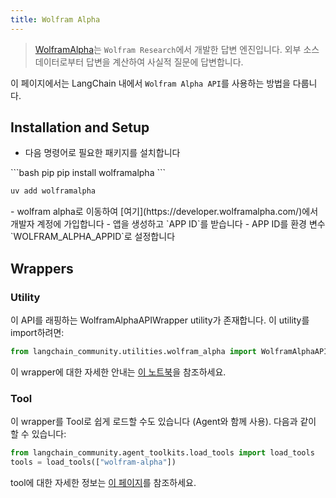 ```yaml
---
title: Wolfram Alpha
---
```


>[WolframAlpha](https://en.wikipedia.org/wiki/WolframAlpha)는 `Wolfram Research`에서 개발한 답변 엔진입니다.
> 외부 소스 데이터로부터 답변을 계산하여 사실적 질문에 답변합니다.

이 페이지에서는 LangChain 내에서 `Wolfram Alpha API`를 사용하는 방법을 다룹니다.

## Installation and Setup
- 다음 명령어로 필요한 패키지를 설치합니다
<CodeGroup>
```bash pip
pip install wolframalpha
```

```bash uv
uv add wolframalpha
```
</CodeGroup>
- wolfram alpha로 이동하여 [여기](https://developer.wolframalpha.com/)에서 개발자 계정에 가입합니다
- 앱을 생성하고 `APP ID`를 받습니다
- APP ID를 환경 변수 `WOLFRAM_ALPHA_APPID`로 설정합니다


## Wrappers

### Utility

이 API를 래핑하는 WolframAlphaAPIWrapper utility가 존재합니다. 이 utility를 import하려면:

```python
from langchain_community.utilities.wolfram_alpha import WolframAlphaAPIWrapper
```

이 wrapper에 대한 자세한 안내는 [이 노트북](/oss/integrations/tools/wolfram_alpha)을 참조하세요.

### Tool

이 wrapper를 Tool로 쉽게 로드할 수도 있습니다 (Agent와 함께 사용).
다음과 같이 할 수 있습니다:
```python
from langchain_community.agent_toolkits.load_tools import load_tools
tools = load_tools(["wolfram-alpha"])
```

tool에 대한 자세한 정보는 [이 페이지](/oss/integrations/tools)를 참조하세요.